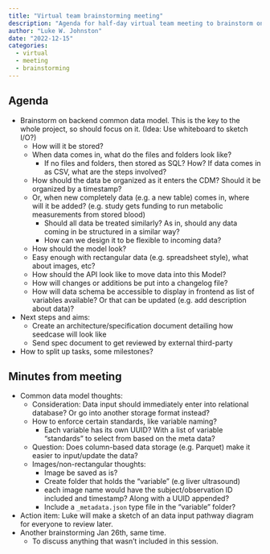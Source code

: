 ```yaml
---
title: "Virtual team brainstorming meeting"
description: "Agenda for half-day virtual team meeting to brainstorm on the project."
author: "Luke W. Johnston"
date: "2022-12-15"
categories:
  - virtual
  - meeting
  - brainstorming
---
```


## Agenda

-   Brainstorm on backend common data model. This is the key to the
    whole project, so should focus on it. (Idea: Use whiteboard to
    sketch I/O?)
    -   How will it be stored?
    -   When data comes in, what do the files and folders look like?
        -   If no files and folders, then stored as SQL? How? If data
            comes in as CSV, what are the steps involved?
    -   How should the data be organized as it enters the CDM? Should it
        be organized by a timestamp?
    -   Or, when new completely data (e.g. a new table) comes in, where
        will it be added? (e.g. study gets funding to run metabolic
        measurements from stored blood)
        -   Should all data be treated similarly? As in, should any data
            coming in be structured in a similar way?
        -   How can we design it to be flexible to incoming data?
    -   How should the model look?
    -   Easy enough with rectangular data (e.g. spreadsheet style), what
        about images, etc?
    -   How should the API look like to move data into this Model?
    -   How will changes or additions be put into a changelog file?
    -   How will data schema be accessible to display in frontend as
        list of variables available? Or that can be updated (e.g. add
        description about data)?
-   Next steps and aims:
    -   Create an architecture/specification document detailing how
        seedcase will look like
    -   Send spec document to get reviewed by external third-party
-   How to split up tasks, some milestones?

## Minutes from meeting

-   Common data model thoughts:
    -   Consideration: Data input should immediately enter into
        relational database? Or go into another storage format instead?
    -   How to enforce certain standards, like variable naming?
        -   Each variable has its own UUID? With a list of variable
            "standards" to select from based on the meta data?
    -   Question: Does column-based data storage (e.g. Parquet) make it
        easier to input/update the data?
    -   Images/non-rectangular thoughts:
        -   Image be saved as is?
        -   Create folder that holds the "variable" (e.g liver
            ultrasound)
        -   each image name would have the subject/observation ID
            included and timestamp? Along with a UUID appended?
        -   Include a `_metadata.json` type file in the "variable"
            folder?
-   Action item: Luke will make a sketch of an data input pathway
    diagram for everyone to review later.
-   Another brainstorming Jan 26th, same time.
    -   To discuss anything that wasn't included in this session.
